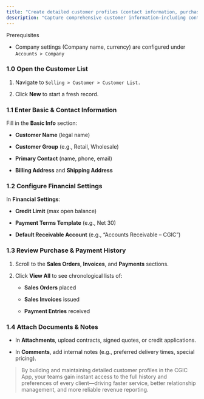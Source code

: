 ```yaml
---
title: "Create detailed customer profiles (contact information, purchase history)"
description: "Capture comprehensive customer information—including contacts, billing/shipping addresses, and purchase history—so your sales and support teams have all the context they need."
---
```


<Info>
  Prerequisites

   

  - Company settings (Company name, currency) are configured under `Accounts > Company`  
</Info>

### 1.0 Open the Customer List  

1. Navigate to `Selling > Customer > Customer List.`  

2. Click **New** to start a fresh record.

### 1.1 Enter Basic & Contact Information  

Fill in the **Basic Info** section:  

- **Customer Name** (legal name)  

- **Customer Group** (e.g., Retail, Wholesale)  

- **Primary Contact** (name, phone, email)  

- **Billing Address** and **Shipping Address**

### 1.2 Configure Financial Settings  

In **Financial Settings**:  

- **Credit Limit** (max open balance)  

- **Payment Terms Template** (e.g., Net 30)  

- **Default Receivable Account** (e.g., “Accounts Receivable – CGIC”)  

### 1.3 Review Purchase & Payment History  

1. Scroll to the **Sales Orders**, **Invoices**, and **Payments** sections.  

2. Click **View All** to see chronological lists of:  

   - **Sales Orders** placed  

   - **Sales Invoices** issued  

   - **Payment Entries** received  

### 1.4 Attach Documents & Notes  

- In **Attachments**, upload contracts, signed quotes, or credit applications.  

- In **Comments**, add internal notes (e.g., preferred delivery times, special pricing).  

> By building and maintaining detailed customer profiles in the CGIC App, your teams gain instant access to the full history and preferences of every client—driving faster service, better relationship management, and more reliable revenue reporting.  